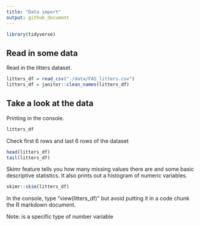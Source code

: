 ```yaml
---
title: "Data import"
output: github_document
---
```


```r
library(tidyverse)
```

## Read in some data

Read in the litters dataset.

```r
litters_df = read_csv("./data/FAS_litters.csv")
litters_df = janitor::clean_names(litters_df)
```

## Take a look at the data

Printing in the console.

```r
litters_df
```

Check first 6 rows and last 6 rows of the dataset
```r
head(litters_df)
tail(litters_df)
```

Skimr feature tells you how many missing values there are and some basic descriptive statistics. It also prints out a histogram of numeric variables.
```r
skimr::skim(litters_df)
```

In the console, type "view(litters_df)" but avoid putting it in a code chunk the R markdown document.

Note: <dbl> is a specific type of number variable

